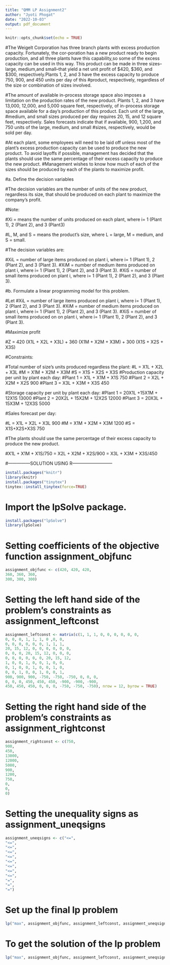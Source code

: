 ```yaml
---
title: "QMM LP Assignment2"
author: "Jyoti Phogat"
date: "2022-10-03"
output: pdf_document
---
```


```r
knitr::opts_chunk$set(echo = TRUE)
```

#The Weigelt Corporation has three branch plants with excess production capacity. Fortunately, the cor-poration has a new product ready to begin production, and all three plants have this capability,so some of the excess capacity can be used in this way. This product can be made in three sizes–large, medium,and small–that yield a net unit profit of $420, $360, and $300, respectively.Plants 1, 2, and 3 have the excess capacity to produce 750, 900, and 450 units per day of this #product, respectively, regardless of the size or combination of sizes involved.


#The amount of available in-process storage space also imposes a limitation on the production rates of the new product. Plants 1, 2, and 3 have 13,000, 12,000, and 5,000 square feet, respectively, of in-process storage space available for a day’s production of this product. Each unit of the large, #medium, and small sizes produced per day requires 20, 15, and 12 square feet, respectively. Sales forecasts indicate that if available, 900, 1,200, and 750 units of the large, medium, and small #sizes, respectively, would be sold per day.

#At each plant, some employees will need to be laid off unless most of the plant’s excess production capacity can be used to produce the new product. To avoid layoffs if possible, management has decided that the plants should use the same percentage of their excess capacity to produce the new product. #Management wishes to know how much of each of the sizes should be produced by each of the plants to maximize profit.

#a. Define the decision variables

#The decision variables are the number of units of the new product, regardless its size, that should be produced on each plant to maximize the company’s profit.

#Note:

#Xi = means the number of units produced on each plant, where i= 1 (Plant 1), 2 (Plant 2), and 3 (Plant3)

#L, M, and S = means the product’s size, where L = large, M = medium, and S = small.

#The decision variables are:

#XiL = number of large items produced on plant i, where i= 1 (Plant 1), 2 (Plant 2), and 3 (Plant 3).
#XiM = number of medium items produced on plant i, where i= 1 (Plant 1), 2 (Plant 2), and 3 (Plant 3).
#XiS = number of small items produced on plant i, where i= 1 (Plant 1), 2 (Plant 2), and 3 (Plant 3).


#b. Formulate a linear programming model for this problem.

#Let
#XiL = number of large items produced on plant i, where i= 1 (Plant 1), 2 (Plant 2), and 3 (Plant 3).
#XiM = number of medium items produced on plant i, where i= 1 (Plant 1), 2 (Plant 2), and 3 (Plant 3).
#XiS = number of small items produced on on plant i, where i= 1 (Plant 1), 2 (Plant 2), and 3 (Plant 3).


#Maximize profit

#Z = 420 (X1L + X2L + X3L) + 360 (X1M + X2M + X3M) + 300 (X1S + X2S + X3S)


#Constraints:

#Total number of size’s units produced regardless the plant:
#L = X1L + X2L + X3L
#M = X1M + X2M + X3M
#S = X1S + X2S + X3S #Production capacity per unit by plant each day:
#Plant 1 = X1L + X1M + X1S 750
#Plant 2 = X2L + X2M + X2S 900
#Plant 3 = X3L + X3M + X3S 450 

#Storage capacity per unit by plant each day: 
#Plant 1 = 20X1L +15X1M + 12X1S 13000
#Plant 2 = 20X2L + 15X2M + 12X2S 12000
#Plant 3 = 20X3L + 15X3M + 12X3S 5000

#Sales forecast per day:

#L = X1L + X2L + X3L 900
#M = X1M + X2M + X3M 1200
#S = X1S+X2S+X3S 750 

#The plants should use the same percentage of their excess capacity to produce the new product.

#X1L + X1M + X1S/750 = X2L + X2M + X2S/900 = X3L + X3M + X3S/450


#—————SOLUTION USING R—————————

```r
install.packages("knitr") 
library(knitr) 
install.packages("tinytex") 
tinytex::install_tinytex(force=TRUE) 
```

# Import the lpSolve package.

```r
install.packages("lpSolve")
library(lpSolve)
```
# Setting coefficients of the objective function assignment_objfunc
```r
assignment_objfunc <- c(420, 420, 420,
360, 360, 360,
300, 300, 300)
```

# Setting the left hand side of the problem's constraints as assignment_leftconst

```r
assignment_leftconst <- matrix(c(1, 1, 1, 0, 0, 0, 0, 0, 0,
0, 0, 0, 1, 1, 1, 0 ,0, 0,
0, 0, 0, 0, 0, 0, 1, 1, 1,
20, 15, 12, 0, 0, 0, 0, 0, 0,
0, 0, 0, 20, 15, 12, 0, 0, 0,
0, 0, 0, 0, 0, 0, 20, 15, 12,
1, 0, 0, 1, 0, 0, 1, 0, 0,
0, 1, 0, 0, 1, 0, 0, 1, 0,
0, 0, 1, 0, 0, 1, 0, 0, 1,
900, 900, 900, -750, -750, -750, 0, 0, 0,
0, 0, 0, 450, 450, 450, -900, -900, -900,
450, 450, 450, 0, 0, 0, -750, -750, -750), nrow = 12, byrow = TRUE)
```

# Setting the right hand side of the problem's constraints as assignment_rightconst

```r
assignment_rightconst <- c(750,
900,
450,
13000,
12000,
5000,
900,
1200,
750,
0,
0,
0)
```

# Setting the unequality signs as assignment_uneqsigns

```r
assignment_uneqsigns <- c("<=",
"<=",
"<=",
"<=",
"<=",
"<=",
"<=",
"<=",
"<=",
"=",
"=",
"=")
```

# Set up the final lp problem

```r
lp("max", assignment_objfunc, assignment_leftconst, assignment_uneqsigns, assignment_rightconst)
```

# To get the solution of the lp problem

```r
lp("max", assignment_objfunc, assignment_leftconst, assignment_uneqsigns, assignment_rightconst)$solution
```
